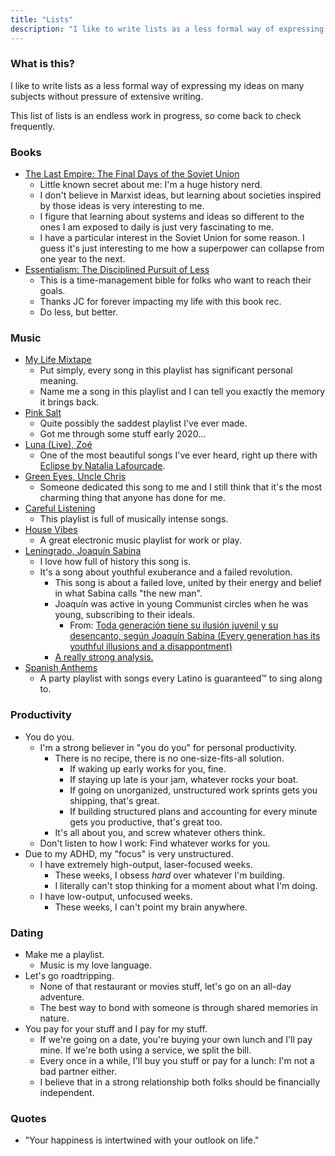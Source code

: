 ```yaml
---
title: "Lists"
description: "I like to write lists as a less formal way of expressing my ideas on many subjects."
---
```


### What is this?

I like to write lists as a less formal way of expressing my ideas on many subjects without pressure of extensive writing.

This list of lists is an endless work in progress, so come back to check frequently.

### Books

- [The Last Empire: The Final Days of the Soviet Union](https://www.amazon.com/Last-Empire-Final-Soviet-Union/dp/0465046711)
  - Little known secret about me: I'm a huge history nerd.
  - I don't believe in Marxist ideas, but learning about societies inspired by those ideas is very interesting to me.
  - I figure that learning about systems and ideas so different to the ones I am exposed to daily is just very fascinating to me.
  - I have a particular interest in the Soviet Union for some reason. I guess it's just interesting to me how a superpower can collapse from one year to the next.
- [Essentialism: The Disciplined Pursuit of Less](https://www.amazon.com/Essentialism-Disciplined-Pursuit-Greg-McKeown/dp/0804137382)
  - This is a time-management bible for folks who want to reach their goals.
  - Thanks JC for forever impacting my life with this book rec.
  - Do less, but better.

### Music

- [My Life Mixtape](https://open.spotify.com/playlist/6Pt9dnYstk7x8NcqTZJ00V?si=zMOV0dYIRmqThhKWhCJs7Q)
  - Put simply, every song in this playlist has significant personal meaning.
  - Name me a song in this playlist and I can tell you exactly the memory it brings back.
- [Pink Salt](https://open.spotify.com/playlist/5IFuhe27O3R1SMzh9BBuax?si=uIfstiDaSMacnjJVMzvmEA)
  - Quite possibly the saddest playlist I've ever made.
  - Got me through some stuff early 2020...
- [Luna (Live), Zoé](https://open.spotify.com/track/7b3k8I1fncAzbk9PHnLkbX?si=ETfqXna-QO2OCXqvsf8ciQ)
  - One of the most beautiful songs I've ever heard, right up there with [Eclipse by Natalia Lafourcade](https://open.spotify.com/track/3gEQc4TtNyDxkwhQhLQTuw?si=my2__Lr2S6e5WfbIqHp-jw).
- [Green Eyes, Uncle Chris](https://open.spotify.com/track/31WU1s85w50W8gWzkP6Qmz?si=bUEuqSasQ_6MoRhfX-lx9w)
  - Someone dedicated this song to me and I still think that it's the most charming thing that anyone has done for me.
- [Careful Listening](https://open.spotify.com/playlist/0wl0VvhexoOVYrrURGC7lo?si=nV4KcQ1FQ8ewHPhx3CyGVw)
  - This playlist is full of musically intense songs.
- [House Vibes](https://open.spotify.com/playlist/5pgEceOwH8twhsrFPsIyMg?si=yAKkLo6rRcSd9bTDtMdXKA)
  - A great electronic music playlist for work or play.
- [Leningrado, Joaquín Sabina](https://open.spotify.com/track/5nZoN9TU6MATEcWg4NWVSa?si=H3ra2Z4nQnu9wJITftOsZg)
  - I love how full of history this song is.
  - It's a song about youthful exuberance and a failed revolution.
    - This song is about a failed love, united by their energy and belief in what Sabina calls "the new man".
    - Joaquín was active in young Communist circles when he was young, subscribing to their ideals.
      - From: [Toda generación tiene su ilusión juvenil y su desencanto, según Joaquín Sabina (Every generation has its youthful illusions and a disappontment)](https://www.efe.com/efe/america/gente/toda-generacion-tiene-su-ilusion-juvenil-y-desencanto-segun-joaquin-sabina/20000014-3352699)
    - [A really strong analysis.](http://www.sabinabysaavedra.com/2017/04/leningrado.html)
- [Spanish Anthems](https://open.spotify.com/playlist/3SaXWjdeH8Xc2d8kf4z7Be?si=sDeS52bwQqugBlKE-KUUMw)
  - A party playlist with songs every Latino is guaranteed™️ to sing along to.

### Productivity

- You do you.
  - I'm a strong believer in "you do you" for personal productivity.
    - There is no recipe, there is no one-size-fits-all solution.
      - If waking up early works for you, fine.
      - If staying up late is your jam, whatever rocks your boat.
      - If going on unorganized, unstructured work sprints gets you shipping, that's great.
      - If building structured plans and accounting for every minute gets you productive, that's great too.
    - It's all about you, and screw whatever others think.
  - Don't listen to how I work: Find whatever works for you.
- Due to my ADHD, my "focus" is very unstructured.
  - I have extremely high-output, laser-focused weeks.
    - These weeks, I obsess _hard_ over whatever I'm building.
    - I literally can't stop thinking for a moment about what I'm doing.
  - I have low-output, unfocused weeks.
    - These weeks, I can't point my brain anywhere.

### Dating

- Make me a playlist.
  - Music is my love language.
- Let's go roadtripping.
  - None of that restaurant or movies stuff, let's go on an all-day adventure.
  - The best way to bond with someone is through shared memories in nature.
- You pay for your stuff and I pay for my stuff.
  - If we're going on a date, you're buying your own lunch and I'll pay mine. If we're both using a service, we split the bill.
  - Every once in a while, I'll buy you stuff or pay for a lunch: I'm not a bad partner either.
  - I believe that in a strong relationship both folks should be financially independent.

### Quotes

- "Your happiness is intertwined with your outlook on life."
